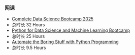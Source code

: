 ### 网课
- [Complete Data Science Bootcamp 2025](https://www.udemy.com/course-dashboard-redirect/?course_id=1754098)
- 总时长 32 Hours
- [Python for Data Science and Machine Learning Bootcamp](https://www.udemy.com/course-dashboard-redirect/?course_id=903744)
- 总时长 25 Hours
- [Automate the Boring Stuff with Python Programming](https://www.udemy.com/course-dashboard-redirect/?course_id=543600)
- 总时长 9.5 Hours